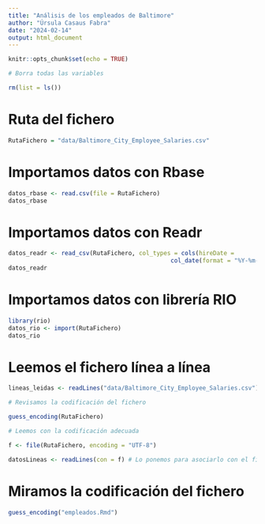 ```yaml
---
title: "Análisis de los empleados de Baltimore"
author: "Úrsula Casaus Fabra"
date: "2024-02-14"
output: html_document
---
```


```r
knitr::opts_chunk$set(echo = TRUE)
```

```r
# Borra todas las variables

rm(list = ls())
```

# Ruta del fichero

```r
RutaFichero = "data/Baltimore_City_Employee_Salaries.csv"
```


# Importamos datos con Rbase

```r
datos_rbase <- read.csv(file = RutaFichero)
datos_rbase
```

# Importamos datos con Readr

```r
datos_readr <- read_csv(RutaFichero, col_types = cols(hireDate = 
                                              col_date(format = "%Y-%m-%d")))
datos_readr
```

# Importamos datos con librería RIO

```r
library(rio)
datos_rio <- import(RutaFichero)
datos_rio
```

# Leemos el fichero línea a línea

```r
lineas_leidas <- readLines("data/Baltimore_City_Employee_Salaries.csv")

# Revisamos la codificación del fichero

guess_encoding(RutaFichero)

# Leemos con la codificación adecuada

f <- file(RutaFichero, encoding = "UTF-8")

datosLineas <- readLines(con = f) # Lo ponemos para asociarlo con el fichero
```

# Miramos la codificación del fichero

```r
guess_encoding("empleados.Rmd")
```

